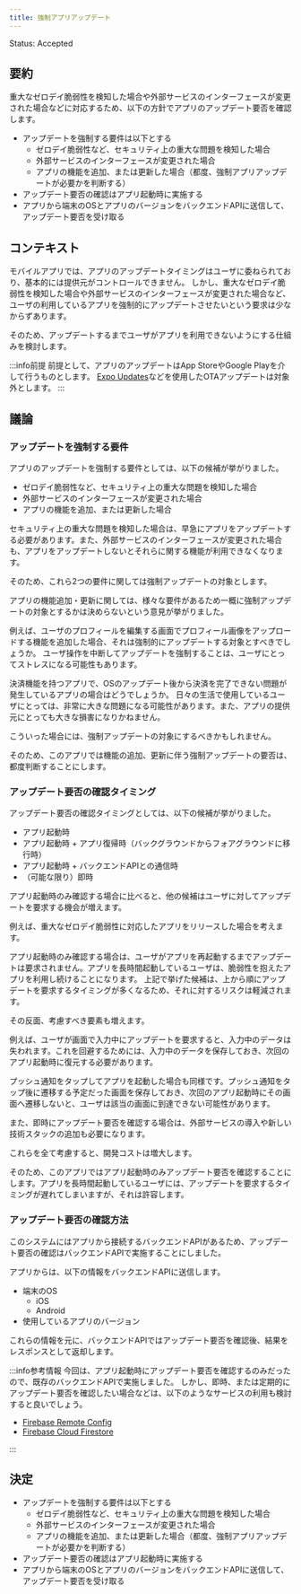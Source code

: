 ```yaml
---
title: 強制アプリアップデート
---
```


Status: Accepted

<!--
Proposed: 提案中
Accepted: 採用
Rejected: 却下
Superseded: 廃止
-->

## 要約

重大なゼロデイ脆弱性を検知した場合や外部サービスのインターフェースが変更された場合などに対応するため、以下の方針でアプリのアップデート要否を確認します。

- アップデートを強制する要件は以下とする
  - ゼロデイ脆弱性など、セキュリティ上の重大な問題を検知した場合
  - 外部サービスのインターフェースが変更された場合
  - アプリの機能を追加、または更新した場合（都度、強制アプリアップデートが必要かを判断する）
- アップデート要否の確認はアプリ起動時に実施する
- アプリから端末のOSとアプリのバージョンをバックエンドAPIに送信して、アップデート要否を受け取る

## コンテキスト

モバイルアプリでは、アプリのアップデートタイミングはユーザに委ねられており、基本的には提供元がコントロールできません。
しかし、重大なゼロデイ脆弱性を検知した場合や外部サービスのインターフェースが変更された場合など、ユーザの利用しているアプリを強制的にアップデートさせたいという要求は少なからずあります。

そのため、アップデートするまでユーザがアプリを利用できないようにする仕組みを検討します。

:::info前提
前提として、アプリのアップデートはApp StoreやGoogle Playを介して行うものとします。
[Expo Updates](https://docs.expo.dev/versions/latest/sdk/updates/)などを使用したOTAアップデートは対象外とします。
:::

## 議論

### アップデートを強制する要件

アプリのアップデートを強制する要件としては、以下の候補が挙がりました。

- ゼロデイ脆弱性など、セキュリティ上の重大な問題を検知した場合
- 外部サービスのインターフェースが変更された場合
- アプリの機能を追加、または更新した場合

セキュリティ上の重大な問題を検知した場合は、早急にアプリをアップデートする必要があります。また、外部サービスのインターフェースが変更された場合も、アプリをアップデートしないとそれらに関する機能が利用できなくなります。

そのため、これら2つの要件に関しては強制アップデートの対象とします。

アプリの機能追加・更新に関しては、様々な要件があるため一概に強制アップデートの対象とするかは決めらないという意見が挙がりました。

例えば、ユーザのプロフィールを編集する画面でプロフィール画像をアップロードする機能を追加した場合、それは強制的にアップデートする対象とすべきでしょうか。
ユーザ操作を中断してアップデートを強制することは、ユーザにとってストレスになる可能性もあります。

決済機能を持つアプリで、OSのアップデート後から決済を完了できない問題が発生しているアプリの場合はどうでしょうか。
日々の生活で使用しているユーザにとっては、非常に大きな問題になる可能性があります。また、アプリの提供元にとっても大きな損害になりかねません。
<!-- textlint-disable ja-technical-writing/ja-no-weak-phrase -->
こういった場合には、強制アップデートの対象にするべきかもしれません。
<!-- textlint-enable ja-technical-writing/ja-no-weak-phrase -->

そのため、このアプリでは機能の追加、更新に伴う強制アップデートの要否は、都度判断することにします。

### アップデート要否の確認タイミング

アップデート要否の確認タイミングとしては、以下の候補が挙がりました。

- アプリ起動時
- アプリ起動時 + アプリ復帰時（バックグラウンドからフォアグラウンドに移行時）
- アプリ起動時 + バックエンドAPIとの通信時
- （可能な限り）即時

アプリ起動時のみ確認する場合に比べると、他の候補はユーザに対してアップデートを要求する機会が増えます。

例えば、重大なゼロデイ脆弱性に対応したアプリをリリースした場合を考えます。

アプリ起動時のみ確認する場合は、ユーザがアプリを再起動するまでアップデートは要求されません。アプリを長時間起動しているユーザは、脆弱性を抱えたアプリを利用し続けることになります。
上記で挙げた候補は、上から順にアップデートを要求するタイミングが多くなるため、それに対するリスクは軽減されます。

その反面、考慮すべき要素も増えます。

例えば、ユーザが画面で入力中にアップデートを要求すると、入力中のデータは失われます。これを回避するためには、入力中のデータを保存しておき、次回のアプリ起動時に復元する必要があります。

プッシュ通知をタップしてアプリを起動した場合も同様です。プッシュ通知をタップ後に遷移する予定だった画面を保存しておき、次回のアプリ起動時にその画面へ遷移しないと、ユーザは該当の画面に到達できない可能性があります。

また、即時にアップデート要否を確認する場合は、外部サービスの導入や新しい技術スタックの追加も必要になります。

これらを全て考慮すると、開発コストは増大します。

そのため、このアプリではアプリ起動時のみアップデート要否を確認することにします。アプリを長時間起動しているユーザには、アップデートを要求するタイミングが遅れてしまいますが、それは許容します。

### アップデート要否の確認方法

このシステムにはアプリから接続するバックエンドAPIがあるため、アップデート要否の確認はバックエンドAPIで実施することにしました。

アプリからは、以下の情報をバックエンドAPIに送信します。

- 端末のOS
  - iOS
  - Android
- 使用しているアプリのバージョン

これらの情報を元に、バックエンドAPIではアップデート要否を確認後、結果をレスポンスとして返却します。

:::info参考情報
今回は、アプリ起動時にアップデート要否を確認するのみだったので、既存のバックエンドAPIで実施しました。
しかし、即時、または定期的にアップデート要否を確認したい場合などは、以下のようなサービスの利用も検討すると良いでしょう。

- [Firebase Remote Config](https://firebase.google.com/docs/remote-config?hl=ja)
- [Firebase Cloud Firestore](https://firebase.google.com/docs/firestore?hl=ja)

:::

## 決定

- アップデートを強制する要件は以下とする
  - ゼロデイ脆弱性など、セキュリティ上の重大な問題を検知した場合
  - 外部サービスのインターフェースが変更された場合
  - アプリの機能を追加、または更新した場合（都度、強制アプリアップデートが必要かを判断する）
- アップデート要否の確認はアプリ起動時に実施する
- アプリから端末のOSとアプリのバージョンをバックエンドAPIに送信して、アップデート要否を受け取る
